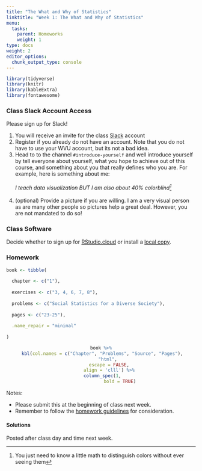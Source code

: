 ```yaml
---
title: "The What and Why of Statistics"
linktitle: "Week 1: The What and Why of Statistics"
menu:
  tasks:
    parent: Homeworks
    weight: 1
type: docs
weight: 2
editor_options: 
  chunk_output_type: console
---
```


```r
library(tidyverse)
library(knitr)
library(kableExtra)
library(fontawesome)
```

<style>
span.boxed {
  border: 0px solid #FFFFFF;
  padding: 5px;
  color: #FFFFFF;
  background-color: #005b96;
  display: inline;
} 

table {
   margin-left: auto;
   margin-right: auto;
}

table thead th { border-bottom: 1px solid #ddd; 
}

th, td { padding: 5px; 
}

tr:nth-child(even) { background: #ffffff; 
}
</style>

### Class Slack Account Access
Please sign up for Slack!

1. You will receive an invite for the class [Slack](2021edp613.slack.com){target="_blank"} account
2. Register if you already do not have an account. Note that you do not have to use your WVU account, but its not a bad idea.
3. Head to to the channel `#introduce-yourself` and well introduce yourself by tell everyone about yourself, what you hope to achieve out of this course, and something about you that really defines who you are. For example, here is something about me:<br>
<br>
*I teach data visualization BUT I am also about 40% colorblind^[You just need to know a little math to distinguish colors without ever seeing them]*<br><br>
4. (optional) Provide a picture if you are willing. I am a very visual person as are many other people so pictures help a great deal. However, you are not mandated to do so!

### Class Software
Decide whether to sign up for [RStudio.cloud](/resources/install/#rstudio-cloud) or install a [local copy](/resources/install/#rstudio-on-your-computer).

### Homework
```r
book <- tibble(
  
  chapter <- c("1"),
  
  exercises <- c("3, 4, 6, 7, 8"),
  
  problems <- c("Social Statistics for a Diverse Society"),
  
  pages <- c("23-25"),
  
  .name_repair = "minimal"
  
)
```

<center>
```r
book %>%
  kbl(col.names = c("Chapter", "Problems", "Source", "Pages"), 
      "html", 
      escape = FALSE,
      align = 'clll') %>%
  column_spec(1, 
              bold = TRUE)
```
</center>

Notes: 

- Please submit this at the beginning of class next week.
- Remember to follow the [homework guidelines](/tasks/#homeworks) for consideration.

<!--
to the Submission Portal on [ecampus](https://ecampus.wvu.edu/){target="_blank"} by 11:59 PM next Wednesday.<br>
-->

#### Solutions
Posted after class day and time next week.

<!--
<details><summary>3</summary>
<p>

a. <span class="boxed">Interval–ratio</span>
b. <span class="boxed">Interval–ratio</span>
c. <span class="boxed">Nominal</span>
d. <span class="boxed">Ordinal</span>
e. <span class="boxed">Nominal</span>
f. <span class="boxed">Interval–ratio</span>
g. <span class="boxed">Ordinal</span> 

</p>
</details>

<details><summary>4</summary>
<p>

a. <span class="boxed">Discrete</span>
b. <span class="boxed">Continuous</span> 
c. <span class="boxed">Continuous</span> 

</p>
</details>

<details><summary>6</summary>
<p>

a. Unemployment records could be used to determine the actual number of unemployed; a <span class="boxed">descriptive statistic</span> based upon the population. 
b. A survey is taken to estimate student opinions about the quality of food; <span class="boxed">inferential statistic</span>.
c. National health records can be used to determine the incidence rate of breast cancer among all Asian women, so this would be a <span class="boxed">descriptive statistic</span>. 
d. The ratings will be gathered from a survey, so this is an <span class="boxed">inferential statistic</span>.
e. A university should be able to report GPA by major, so this is a <span class="boxed">descriptive statistic</span> based upon the population. 
f. In theory, the United States records all immigrants to this country. Therefore, the number of South East Asian immigrants would be a <span class="boxed">descriptive statistic</span>. However, because of illegal immigration, surveys are also taken to estimate the total number of legal and unauthorized immigrants. In that event, the number of immigrants would be an <span class="boxed">inferential statistic</span>.

</p>
</details>

<details><summary>7</summary>
<p>

a. <span class="boxed">Annual income</span> 
b. Gender: <span class="boxed">nominal</span><br>
Number of hours worked per week: <span class="boxed">interval ratio</span><br>
Years of education: <span class="boxed">interval ratio</span><br> 
Job title: <span class="boxed">nominal</span>. 
c. This is an application of <span class="boxed">inferential statistics</span>. The researcher is using information based on her sample to predict the annual income of a larger population of young graduates.


</p>
</details>

<details><summary>8</summary>
<p>
At the nominal level, a simple measure of political participation is whether or not someone voted in the most recent general election. This variable would be coded either <span class="boxed">yes</span> or <span class="boxed">no</span>. 

At the ordinal level, a composite measure could be constructed of both voting and political party membership, like this:

```r
dt <- tibble(
  Text_1 = c("Didn’t vote; No membership","Voted; No membership OR Membership; Didn’t vote", "Voted;  Membership"),
  Text_2 = c("0", "1", "2")
)
```

```r
kable(dt, 
      align = c('l', "c"), 
      col.names = c("Behavior", "Code") 
      ) %>%
  kable_styling(position = "center",
                full_width = FALSE) 
```

These codes are <span class="boxed">ordinal</span> in scale because the amount of political participation can be ranked from high to low. Other possible ordinal variables can be constructed from other sets of behaviors, such as working in a candidate’s campaign and signing a petition. The key points are to create a variable whose values can be ranked and whose values are not on an interval–ratio scale.

At the <span class="boxed">interval–ratio</span> level, political participation could be measured by the percentage of elections in which a person has voted since becoming eligible to vote, or the amount of money a person donated to political candidates during some specified time period. 

</p>
</details>
-->
